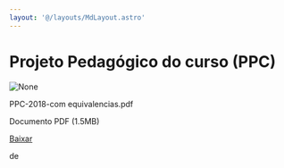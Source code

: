 ```yaml
---
layout: '@/layouts/MdLayout.astro'
---
```






Projeto Pedagógico do curso (PPC)
=================================









<Image src="https://arapiraca.ufal.br/graduacao/ciencia-da-computacao/documentos/projeto-pedagogico/projeto-pedagogico-2018/ppc-2018.pdf/%2b%2bplone%2b%2bufalprofile/imgs/file-icon.png" alt="None" inferSize />

 PPC-2018-com equivalencias.pdf  

 Documento PDF
 (1.5MB)
 

[Baixar](%40%40download/file/PPC-2018-com%20equivalencias.pdf)























 de 













